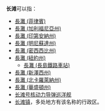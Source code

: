 '''长滩'''可以指：

* [[長灘島|長灘 (菲律賓)]]
* [[長灘_(加利福尼亞州)|長灘 (加利福尼亞州)]]
* [[長灘_(印第安納州)|長灘 (印第安納州)]]
* [[長灘_(明尼蘇達州)|長灘 (明尼蘇達州)]]
* [[長灘_(密西西比州)|長灘 (密西西比州)]]
* [[長灘_(紐約州)|長灘 (紐約州)]]
** [[長灘_(長島鐵路車站)|長灘 (長島鐵路車站)]]
* [[長灘_(新澤西州)|長灘 (新澤西州)]]
* [[長灘_(北卡羅萊納州)|長灘 (北卡羅萊納州)]]
* [[長灘_(華盛頓州)|長灘 (華盛頓州)]]
* [[长滩号核动力导弹巡洋舰|长滩号核动力导弹巡洋舰]]
* [[长滩镇|长滩镇]]，多处地方有该名称的行政区。

{{disambig|CAT=二字消歧义}}